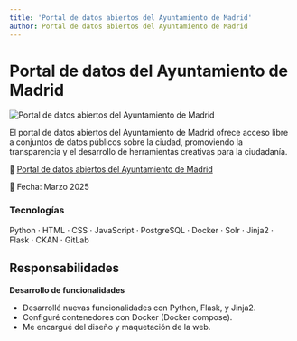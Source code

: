 ```yaml
---
title: 'Portal de datos abiertos del Ayuntamiento de Madrid'
author: Portal de datos abiertos del Ayuntamiento de Madrid
---
```


# Portal de datos del Ayuntamiento de Madrid

<img
  src="/porfolio/images/ckan.webp"
  alt="Portal de datos abiertos del Ayuntamiento de Madrid"
  transition:name="Portal de datos abiertos del Ayuntamiento de Madrid"
/>

El portal de datos abiertos del Ayuntamiento de Madrid ofrece acceso libre a conjuntos de datos públicos sobre la ciudad, promoviendo la transparencia y el desarrollo de herramientas creativas para la ciudadanía.

🔗 [Portal de datos abiertos del Ayuntamiento de Madrid](https://datos.madrid.es/portal/site/egob)

📅 Fecha: Marzo 2025

### Tecnologías 
Python · HTML · CSS · JavaScript · PostgreSQL · Docker · Solr · Jinja2 · Flask · CKAN  · GitLab

## Responsabilidades

**Desarrollo de funcionalidades**  
- Desarrollé nuevas funcionalidades con Python, Flask, y Jinja2.
- Configuré contenedores con Docker (Docker compose).
- Me encargué del diseño y maquetación de la web.
